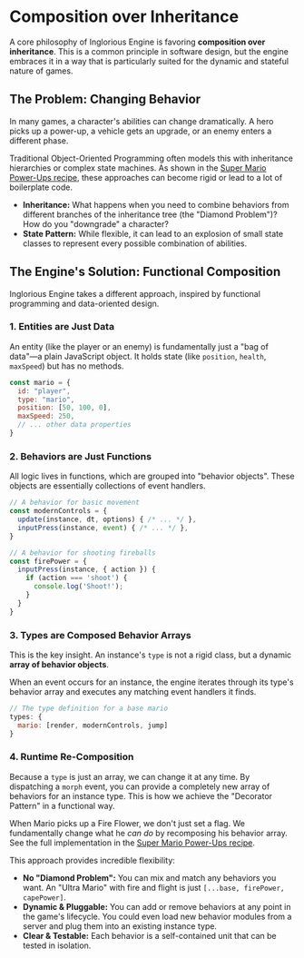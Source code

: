 
<Meta title="Engine/Core Concepts/Composition" />

# Composition over Inheritance

A core philosophy of Inglorious Engine is favoring **composition over inheritance**. This is a common principle in software design, but the engine embraces it in a way that is particularly suited for the dynamic and stateful nature of games.

## The Problem: Changing Behavior

In many games, a character's abilities can change dramatically. A hero picks up a power-up, a vehicle gets an upgrade, or an enemy enters a different phase.

Traditional Object-Oriented Programming often models this with inheritance hierarchies or complex state machines. As shown in the [Super Mario Power-Ups recipe](/docs/engine-recipes--docs#super-mario-power-ups), these approaches can become rigid or lead to a lot of boilerplate code.

-   **Inheritance:** What happens when you need to combine behaviors from different branches of the inheritance tree (the "Diamond Problem")? How do you "downgrade" a character?
-   **State Pattern:** While flexible, it can lead to an explosion of small state classes to represent every possible combination of abilities.

## The Engine's Solution: Functional Composition

Inglorious Engine takes a different approach, inspired by functional programming and data-oriented design.

### 1. Entities are Just Data

An entity (like the player or an enemy) is fundamentally just a "bag of data"—a plain JavaScript object. It holds state (like `position`, `health`, `maxSpeed`) but has no methods.

```javascript
const mario = {
  id: "player",
  type: "mario",
  position: [50, 100, 0],
  maxSpeed: 250,
  // ... other data properties
}
```

### 2. Behaviors are Just Functions

All logic lives in functions, which are grouped into "behavior objects". These objects are essentially collections of event handlers.

```javascript
// A behavior for basic movement
const modernControls = {
  update(instance, dt, options) { /* ... */ },
  inputPress(instance, event) { /* ... */ },
}

// A behavior for shooting fireballs
const firePower = {
  inputPress(instance, { action }) {
    if (action === 'shoot') {
      console.log('Shoot!');
    }
  }
}
```

### 3. Types are Composed Behavior Arrays

This is the key insight. An instance's `type` is not a rigid class, but a dynamic **array of behavior objects**.

When an event occurs for an instance, the engine iterates through its type's behavior array and executes any matching event handlers it finds.

```javascript
// The type definition for a base mario
types: {
  mario: [render, modernControls, jump]
}
```

### 4. Runtime Re-Composition

Because a `type` is just an array, we can change it at any time. By dispatching a `morph` event, you can provide a completely new array of behaviors for an instance type. This is how we achieve the "Decorator Pattern" in a functional way.

When Mario picks up a Fire Flower, we don't just set a flag. We fundamentally change what he *can do* by recomposing his behavior array. See the full implementation in the [Super Mario Power-Ups recipe](/docs/engine-recipes--docs#super-mario-power-ups).

This approach provides incredible flexibility:
-   **No "Diamond Problem":** You can mix and match any behaviors you want. An "Ultra Mario" with fire and flight is just `[...base, firePower, capePower]`.
-   **Dynamic & Pluggable:** You can add or remove behaviors at any point in the game's lifecycle. You could even load new behavior modules from a server and plug them into an existing instance type.
-   **Clear & Testable:** Each behavior is a self-contained unit that can be tested in isolation.